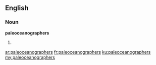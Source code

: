 ==English==

===Noun===
'''paleoceanographers'''

# {{plural of|paleoceanographer}}

[[ar:paleoceanographers]]
[[fr:paleoceanographers]]
[[ku:paleoceanographers]]
[[my:paleoceanographers]]